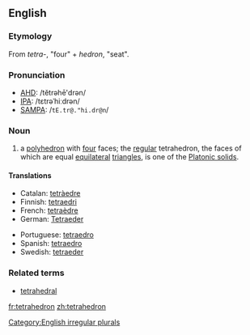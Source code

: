 ==English==
===Etymology===
From {{Gr.}} ''tetra-'', "four" + ''hedron'', "seat".

===Pronunciation===
*[[AHD]]: /tĕtrəhē'drən/
*[[IPA]]: /tɛtrəˈhiːdrən/
*[[SAMPA]]: /<tt>tE.tr@."hi.dr@n</tt>/

===Noun===
{{en-noun2|'''tetrahedron'''|'''[[tetrahedra]] '''or''' [[tetrahedrons]]'''}}

#{{geometry}} a [[polyhedron]] with [[four]] faces; the [[regular]] tetrahedron, the faces of which are equal [[equilateral]] [[triangle]]s, is one of the [[Platonic solid]]s.

====Translations====
{{top}}
*Catalan: [[tetràedre]] {{m}}
*Finnish: [[tetraedri]]
*French: [[tetraèdre]] {{m}}
*German: [[Tetraeder]] {{n}}
{{mid}}
*Portuguese: [[tetraedro]] {{m}}
*Spanish: [[tetraedro]] {{m}}
*Swedish: [[tetraeder]] {{c}}
{{bottom}}

===Related terms===
*[[tetrahedral]]

[[Category:English irregular plurals]]

[[fr:tetrahedron]]
[[zh:tetrahedron]]